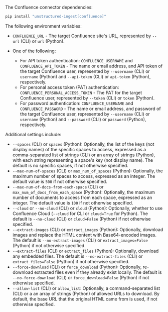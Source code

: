 The Confluence connector dependencies:

```bash CLI, Python
pip install "unstructured-ingest[confluence]"
```


<AdditionalIngestDependencies />

The following environment variables:

- `CONFLUENCE_URL` - The target Confluence site's URL, represented by `--url` (CLI) or `url` (Python).
- One of the following:

  - For API token authentication: `CONFLUENCE_USERNAME` and `CONFLUENCE_API_TOKEN` - The name or email address, and API token of the target Confluence user, represented by `--username` (CLI) or `username` (Python) and `--api-token` (CLI) or `api-token` (Python), respectively.
  - For personal access token (PAT) authentication: `CONFLUENCE_PERSONAL_ACCESS_TOKEN` - The PAT for the target Confluence user, represented by `--token` (CLI) or `token` (Python).
  - For password authentication: `CONFLUENCE_USERNAME` and `CONFLUENCE_PASSWORD` - The name or email address, and password of the target Confluence user, represented by `--username` (CLI) or `username` (Python) and `--password` (CLI) or `password` (Python), respectively.

Additional settings include:

- `--spaces` (CLI) or `spaces` (Python): Optionally, the list of the keys (not display names) of the specific spaces to access, expressed as a comma-separated list of strings (CLI) or an array of strings (Python), with each string representing a space's key (not display name). The default is no specific spaces, if not otherwise specified.
- `--max-num-of-spaces` (CLI) or `max_num_of_spaces` (Python): Optionally, the maximum number of spaces to access, expressed as an integer. The default value is `500` if not otherwise specified.
- `--max-num-of-docs-from-each-space` (CLI) or `max_num_of_docs_from_each_space` (Python): Optionally, the maximum number of documents to access from each space, expressed as an integer. The default value is `100` if not otherwise specified.
- `--cloud` or `--no-cloud` (CLI) or `cloud` (Python): Optionally, whether to use Confluence Cloud (`--cloud` for CLI or `cloud=True` for Python). The default is `--no-cloud` (CLI) or `cloud=False` (Python) if not otherwise specified.
- `--extract-images` (CLI) or `extract_images` (Python): Optionally, download images and replace the HTML content with Base64-encoded images. The default is `--no-extract-images` (CLI) or `extract_images=False` (Python) if not otherwise specified.
- `--extract-files` (CLI) or `extract_files` (Python): Optionally, download any embedded files. The default is `--no-extract-files` (CLI) or `extract_files=False` (Python) if not otherwise specified.
- `--force-download` (CLI) or `force_download` (Python): Optionally, re-download extracted files even if they already exist locally. The default is `--no-force-download` (CLI) or `force_download=False` (Python) if not otherwise specified.
- `--allow-list` (CLI) or `allow_list`: Optionally, a command-separated list (CLI) or a an array of strings (Python) of allowed URLs to download. By default, the base URL that the original HTML came from is used, if not otherwise specified.